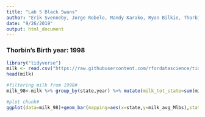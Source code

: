 ```yaml
---
title: "Lab 5 Black Swans"
author: "Erik Svenneby, Jorge Robelo, Mandy Karako, Ryan Bilkie, Thorbin Atwell"
date: "9/26/2019"
output: html_document
---
```

### Thorbin's Birth year: 1998
```r
library("tidyverse")
milk <- read.csv("https://raw.githubusercontent.com/rfordatascience/tidytuesday/master/data/2019/2019-01-29/state_milk_production.csv")
head(milk)
```

```R
#filtering milk from 1998#
milk_98<-milk %>% group_by(state,year) %>% mutate(milk_tot_state=sum(milk_produced)) %>% summarise(milk_avg_Mlbs=sum(milk_produced/(n()*10^6))) %>% filter(year==1998) %>% ungroup() %>% mutate(milk_tot=sum(milk_avg_Mlbs)) 
```

```r
#plot chunk#
ggplot(data=milk_98)+geom_bar(mapping=aes(x=state,y=milk_avg_Mlbs),stat="identity")+theme(axis.text.x = element_text(angle = 60, hjust = 1))+labs(y="average milk production (Mlbs)",title ="milk averages by state in Mega pounds (Mlbs) in 1998")
```